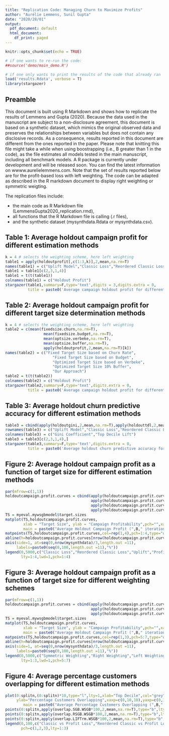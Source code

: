 ```yaml
---
title: "Replication Code: Managing Churn to Maximize Profits"
author: "Aurélie Lemmens, Sunil Gupta"
date: "2020/28/01"
output:
  pdf_document: default
  html_document:
    df_print: paged
---
```


\fontsize{8}{8}

```r
knitr::opts_chunk$set(echo = TRUE)

# if one wants to re-run the code:
##source('demo/main_demo.R')

# if one only wants to print the results of the code that already ran
load('results.Rdata', verbose = T)
library(stargazer)

```

## Preamble

This document is built using R Markdown and shows how to replicate the results of Lemmens and Gupta (2020). Because the data used in the manuscript are subject to a non-disclosure agreement, this document is based on a synthetic dataset, which mimics the original observed data and preserves the relationships between variables but does not contain any disclosive records. As a consequence, results reported in this document are different from the ones reported in the paper. Please note that knitting this file might take a while when using boostrapping (i.e., B greater than 1 in the code), as the file estimates all models tested in the main manuscript, including all benchmark models. A R package is currently under development and will be released soon. You can find the latest information on wwww.aurelielemmens.com. Note that the set of results reported below are for the profit-based loss with left weighting. The code can be adapted as described in the R markdown document to display right weighting or symmetric weigting. 

The replication files include:

* the main code as R Markdown file (LemmensGupta2020_replication.rmd), 
* all functions that the R Markdown file is calling (.r files), 
* and the synthetic dataset (mysynthdata.Rdata or mysynthdata.csv).

## Table 1: Average holdout campaign profit for different estimation methods
```r
k = 4 # selects the weighting scheme, here left weighting
table1 = apply(holdoutprofit[,c(1:3,k)],2,mean,na.rm=T)
names(table1) = c("Uplift Model","Classic Loss","Reordered Classic Loss","Our Approach")
table1 = table1[c(2,3,1,4)]
table1 = t(t(table1)) 
colnames(table1) = c("Holdout Profit")
stargazer(table1,summary=F,type='text',digits = 3,digits.extra = 0, 
          title = paste0('Average campaign holdout profit for different estimation methods (',B," iterations)"))
```

## Table 2: Average holdout campaign profit for different target size determination methods
```r
k = 4 # selects the weighting scheme, here left weighting
table2 = c(mean(fixedsize.churn,na.rm=T),
                 mean(fixedsize.budget,na.rm=T),
                 mean(optsize.verbeke,na.rm=T),
                 mean(optsize.buffer,na.rm=T),
                 apply(holdoutprofit,2,mean,na.rm=T)[k])
names(table2) = c("Fixed Target Size based on Churn Rate",
                     "Fixed Target Size based on Budget",
                     "Optimized Target Size based on Verbeke",
                     "Optimized Target Size 10% Buffer",
                     "Our Approach")
table2 = t(t(table2))
colnames(table2) = c("Holdout Profit")
stargazer(table2,summary=F,type='text',digits.extra = 0,
          title = paste0('Average campaign holdout profit for different target size determination methods (',B," iterations)"))
```

## Table 3: Average holdout churn predictive accuracy for different estimation methods
```r
table3 = cbind(apply(holdoutgini,2,mean,na.rm=T),apply(holdouttdl,2,mean,na.rm=T))
rownames(table3) = c("Uplift Model","Classic Loss","Reordered Classic Loss","Our Approach")
colnames(table3) = c("Gini Coefficient","Top Decile Lift")  
table3 = table3[c(2,3,1,4),]
stargazer(table3,summary=F,type='text',digits.extra = 0,
          title = paste0('Average holdout churn predictive accuracy for different estimation methods (',B," iterations)"))
```

## Figure 2: Average holdout campaign profit as a function of target size for different estimation methods
```r
par(mfrow=c(1,1))
holdoutcampaign.profit.curves = cbind(apply(holdoutcampaign.profit.curve.mysgbmodel,2,mean,na.rm=T),
                                      apply(holdoutcampaign.profit.curve.myrsgbmodel,2,mean,na.rm=T),
                                      apply(holdoutcampaign.profit.curve.myliftmodel,2,mean,na.rm=T),
                                      apply(holdoutcampaign.profit.curve.mywsgbmodel,2,mean,na.rm=T))
TS = myeval.mywsgbmodel$target.sizes
matplot(TS,holdoutcampaign.profit.curves,
        xlab = "Target Size", ylab = "Campaign Profitability",pch="",xaxt="n",
        main = paste0("Average Holdout Campaign Profit (",B," iterations)"))  
matpoints(TS,holdoutcampaign.profit.curves,col=rep(1,4),pch=1:4,type="o") 
abline(h=holdoutcampaign.profit.curves[nrow(holdoutcampaign.profit.curves),4],lty=5,col="grey")
axis(side=1, at=seq(0,nrow(mysynthdata)/3,length.out =11), 
     labels=paste0(seq(0,100,length.out =11),"%"))
legend(0,5000,c("Classic Loss","Reordered Classic Loss","Uplift","Profit Loss"),
       lty=1:4,lwd=1,pch=1:4)
```

## Figure 3: Average holdout campaign profit as a function of target size for different weighting schemes
```r
par(mfrow=c(1,1))
holdoutcampaign.profit.curves = cbind(apply(holdoutcampaign.profit.curve.mywsgb3model,2,mean,na.rm=T), #symmetric
                                      apply(holdoutcampaign.profit.curve.mywsgb2model,2,mean,na.rm=T), #right
                                      apply(holdoutcampaign.profit.curve.mywsgbmodel,2,mean,na.rm=T))  #left
TS = myeval.mywsgbmodel$target.sizes
matplot(TS,holdoutcampaign.profit.curves,
        xlab = "Target Size", ylab = "Campaign Profitability",pch="",xaxt="n",
        main = paste0("Average Holdout Campaign Profit (",B," iterations)"))   
matpoints(TS,holdoutcampaign.profit.curves,col=rep(1,3),pch=5:7,type="o") 
abline(h=holdoutcampaign.profit.curves[nrow(holdoutcampaign.profit.curves),3],lty=5,col="grey")
axis(side=1, at=seq(0,nrow(mysynthdata)/3,length.out =11), 
     labels=paste0(seq(0,100,length.out =11),"%"))
legend(0,5000,c("Symmetric Weighting","Right Weighting","Left Weighting"),
       lty=1:3,lwd=1,pch=5:7)
```

## Figure 4: Average percentage customers overlapping for different estimation methods
```r
plot(0:splitn,(0:splitn)*10,type="l",lty=1,xlab="Top Decile",col="grey",
     ylab="Percentage Customers Overlapping",xaxp=c(0,10,10),yaxp=c(0,100,10),
        main = paste0("Average Percentage Customers Overlapping (",B," iterations)")) 
points(0:splitn,apply(overlap.SGB.WSGB*100,2,mean,na.rm=T),type="b",lty=1,pch=1)
points(0:splitn,apply(overlap.RSGB.WSGB*100,2,mean,na.rm=T),type="b",lty=2,pch=2)
points(0:splitn,apply(overlap.LIFTrm.WSGB*100,2,mean,na.rm=T),type="b",lty=3,pch=3)
legend(0,100,c("Classic vs Profit Loss","Reordered Classic vs Profit Loss","Uplift vs Profit Loss"),
       pch=c(1,2,3),lty=1:3)
```
